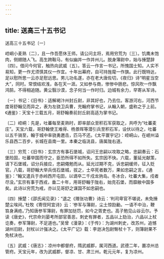 ```yaml
---
---
---
```

title: 送高三十五书记
---



送高三十五书记〔一〕


崆峒小麦熟〔二〕，且一作吾愿休王师。请公问主将，焉用穷荒为〔三〕。饥鹰未饱肉，侧翅随人飞。高生跨鞍马，有似幽并一作并州儿。脱身簿尉中，始与捶楚辞〔四〕。借问今何官，触热向武威〔五〕。答云一作言一书记，所愧国士知。人实不易知，更一作尤须慎其仪一作宜。十年出幕府，自可持旌麾一作旗。此行既特达，足以慰所思一云亦足慰远思。男儿功名遂，亦在老大唐佐切，《夜归》诗“明星当空大”，同时。常恨结欢浅，各在天一涯。又如参与商，惨惨中肠悲。惊风吹一作飘鸿鹄，不得相追随。黄尘翳沙漠，念子何当一作时归。边城有余力，早寄从军诗。

〔一〕书记：《旧书》：适解褐汴州封丘尉，非其好也，乃去位。客游河右，河西节度哥舒翰见而异之，表为左骁卫兵曹，充翰府掌书记，从翰入朝，盛称之于上前。《通鉴》：天宝十三载五月，哥舒翰奏前封丘尉高适为掌书记。

〔二〕崆峒：先是，吐蕃每至麦熟时，即率部众至积石军获取之，共呼为“吐蕃麦庄”。天宝六载，哥舒翰使王难得、杨景晖等潜引兵至积石军，设伏以待之，吐蕃以五千骑至，翰于城中率骁勇邀击，匹马不还。《太平寰宇记》：崆峒山，在岷州溢乐县西二百步，长城在县南一里。本秦之临洮县，唐属陇右道。

〔三〕穷荒：《旧书》：玄宗方有事石堡城，诏问王忠嗣以攻取之略，忠嗣奏云：石堡险固，吐蕃举国而守之，臣恐所得不如所失。玄宗因不快。六载，董延光献策，请下石堡城，诏分兵接应，忠嗣僶勉而从。延光过期不克，诉忠嗣缓师，征入贬官。八载，哥舒翰大举兵伐石堡城，拔之，士卒死者数万，果如忠嗣之言。《通鉴》：“翰又遣兵于赤岭西开屯田，以谪卒二千戍龙驹岛。冬冰合，吐蕃大集，戍者尽没。”玄宗有事于西戎，垂二十年，用哥舒翰于陇右，始克石堡，而靡敝中国多矣。此诗以穷荒为戒，亦以见哥舒之谋国不如忠嗣也。

〔四〕捶楚：《邵氏闻见录》：“退之《赠张功曹》诗云：‘判司卑官不堪说，未免捶楚尘埃间。’杜牧《寄侄阿宜诗》云：‘参军与簿尉，尘土惊劻勷。一语不中治，鞭笞身满疮。’乃知唐参军簿尉，有罪加挞罚，如今之胥吏也。高子勉见山谷云尔。予读《唐史》，代宗命刘晏考所部官善恶，刺史有罪者，五品以上劾治，六品以上杖讫奏，参军簿尉，不足道也。”吴曾《漫录》：《于传》：为湖州刺史，改苏州，追憾湖州旧尉，封杖以计强决之。《太平广记》载：李逊决包尉臀杖十下，则簿尉果不免杖决也。

〔五〕武威：《唐志》：凉州中都督府，隋武威郡，属河西道。武德二年，置凉州总管府。天宝元年，改为武威郡，督凉、甘、肃三州。乾元元年，复为凉州。